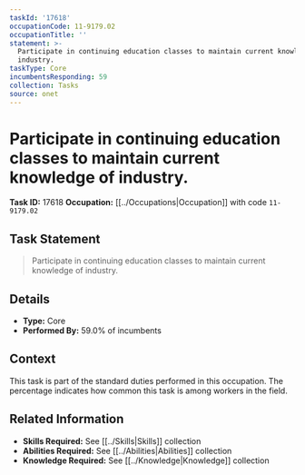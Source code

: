 ```yaml
---
taskId: '17618'
occupationCode: 11-9179.02
occupationTitle: ''
statement: >-
  Participate in continuing education classes to maintain current knowledge of
  industry.
taskType: Core
incumbentsResponding: 59
collection: Tasks
source: onet
---
```

# Participate in continuing education classes to maintain current knowledge of industry.

**Task ID:** 17618
**Occupation:** [[../Occupations|Occupation]] with code `11-9179.02`

## Task Statement

> Participate in continuing education classes to maintain current knowledge of industry.

## Details

- **Type:** Core
- **Performed By:** 59.0% of incumbents

## Context

This task is part of the standard duties performed in this occupation. The percentage indicates how common this task is among workers in the field.

## Related Information

- **Skills Required:** See [[../Skills|Skills]] collection
- **Abilities Required:** See [[../Abilities|Abilities]] collection
- **Knowledge Required:** See [[../Knowledge|Knowledge]] collection
